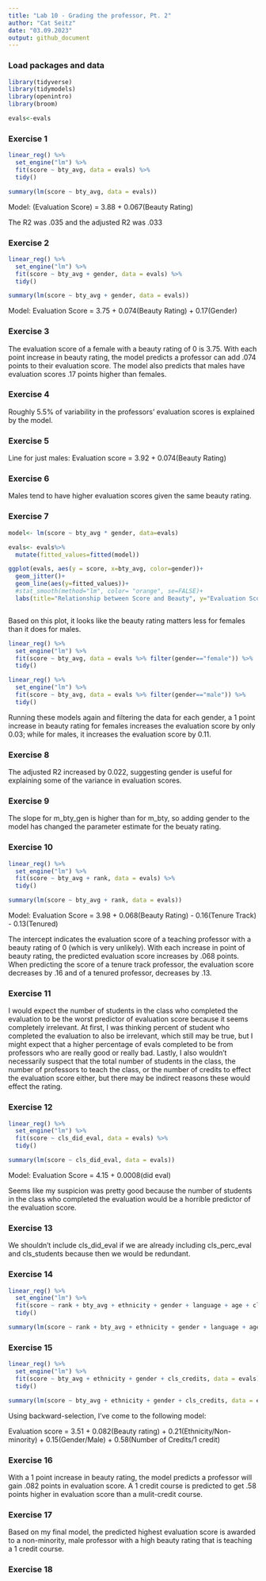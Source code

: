 ```yaml
---
title: "Lab 10 - Grading the professor, Pt. 2"
author: "Cat Seitz"
date: "03.09.2023"
output: github_document
---
```


### Load packages and data

```r
library(tidyverse) 
library(tidymodels)
library(openintro)
library(broom)
```

```r

evals<-evals

```


### Exercise 1

```r

linear_reg() %>%
  set_engine("lm") %>%
  fit(score ~ bty_avg, data = evals) %>%
  tidy()

summary(lm(score ~ bty_avg, data = evals))

```

Model: (Evaluation Score) = 3.88 + 0.067(Beauty Rating)

The R2 was .035 and the adjusted R2 was .033

### Exercise 2

```r

linear_reg() %>%
  set_engine("lm") %>%
  fit(score ~ bty_avg + gender, data = evals) %>%
  tidy()

summary(lm(score ~ bty_avg + gender, data = evals))

```

Model: Evaluation Score = 3.75 + 0.074(Beauty Rating) + 0.17(Gender)

### Exercise 3

The evaluation score of a female with a beauty rating of 0 is 3.75. With each point increase in beauty rating, the model predicts a professor can add .074 points to their evaluation score. The model also predicts that males have evaluation scores .17 points higher than females. 

### Exercise 4

Roughly 5.5% of variability in the professors' evaluation scores is explained by the model. 

### Exercise 5

Line for just males: Evaluation score = 3.92 + 0.074(Beauty Rating)

### Exercise 6

Males tend to have higher evaluation scores given the same beauty rating. 

### Exercise 7

```r

model<- lm(score ~ bty_avg * gender, data=evals)

evals<- evals%>% 
  mutate(fitted_values=fitted(model))

ggplot(evals, aes(y = score, x=bty_avg, color=gender))+
  geom_jitter()+
  geom_line(aes(y=fitted_values))+
  #stat_smooth(method="lm", color= "orange", se=FALSE)+
  labs(title="Relationship between Score and Beauty", y="Evaluation Score", x="Average Beauty Rating")



```

Based on this plot, it looks like the beauty rating matters less for females than it does for males. 

```r

linear_reg() %>%
  set_engine("lm") %>%
  fit(score ~ bty_avg, data = evals %>% filter(gender=="female")) %>%
  tidy()

linear_reg() %>%
  set_engine("lm") %>%
  fit(score ~ bty_avg, data = evals %>% filter(gender=="male")) %>%
  tidy()

```

Running these models again and filtering the data for each gender, a 1 point increase in beauty rating for females increases the evaluation score by only 0.03; while for males, it increases the evaluation score by 0.11. 

### Exercise 8 

The adjusted R2 increased by 0.022, suggesting gender is useful for explaining some of the variance in evaluation scores. 

### Exercise 9

The slope for m_bty_gen is higher than for m_bty, so adding gender to the model has changed the parameter estimate for the beuaty rating. 

### Exercise 10

```r

linear_reg() %>%
  set_engine("lm") %>%
  fit(score ~ bty_avg + rank, data = evals) %>%
  tidy()

summary(lm(score ~ bty_avg + rank, data = evals))

```


Model: Evaluation Score = 3.98 + 0.068(Beauty Rating) - 0.16(Tenure Track) - 0.13(Tenured)

The intercept indicates the evaluation score of a teaching professor with a beauty rating of 0 (which is very unlikely). With each increase in point of beauty rating, the predicted evaluation score increases by .068 points. When predicting the score of a tenure track professor, the evaluation score decreases by .16 and of a tenured professor, decreases by .13. 

### Exercise 11

I would expect the number of students in the class who completed the evaluation to be the worst predictor of evaluation score because it seems completely irrelevant. At first, I was thinking percent of student who completed the evaluation to also be irrelevant, which still may be true, but I might expect that a higher percentage of evals completed to be from professors who are really good or really bad. Lastly, I also wouldn't necessarily suspect that the total number of students in the class, the number of professors to teach the class, or the number of credits to effect the evaluation score either, but there may be indirect reasons these would effect the rating. 

### Exercise 12

```r

linear_reg() %>%
  set_engine("lm") %>%
  fit(score ~ cls_did_eval, data = evals) %>%
  tidy()

summary(lm(score ~ cls_did_eval, data = evals))

```

Model: Evaluation Score = 4.15 + 0.0008(did eval)

Seems like my suspicion was pretty good because the number of students in the class who completed the evaluation would be a horrible predictor of the evaluation score. 

### Exercise 13

We shouldn't include cls_did_eval if we are already including cls_perc_eval and cls_students because then we would be redundant. 

### Exercise 14

```r

linear_reg() %>%
  set_engine("lm") %>%
  fit(score ~ rank + bty_avg + ethnicity + gender + language + age + cls_perc_eval + cls_students + cls_level + cls_profs + cls_credits, data = evals) %>%
  tidy()

summary(lm(score ~ rank + bty_avg + ethnicity + gender + language + age + cls_perc_eval + cls_students + cls_level + cls_profs + cls_credits, data = evals))

```

### Exercise 15

```r

linear_reg() %>%
  set_engine("lm") %>%
  fit(score ~ bty_avg + ethnicity + gender + cls_credits, data = evals) %>%
  tidy()

summary(lm(score ~ bty_avg + ethnicity + gender + cls_credits, data = evals))

```

Using backward-selection, I've come to the following model: 

Evaluation score = 3.51 + 0.082(Beauty rating) + 0.21(Ethnicity/Non-minority) + 0.15(Gender/Male) + 0.58(Number of Credits/1 credit)

### Exercise 16 

With a 1 point increase in beauty rating, the model predicts a professor will gain .082 points in evaluation score. A 1 credit course is predicted to get .58 points higher in evaluation score than a mulit-credit course. 

### Exercise 17

Based on my final model, the predicted highest evaluation score is awarded to a non-minority, male professor with a high beauty rating that is teaching a 1 credit course. 

### Exercise 18








